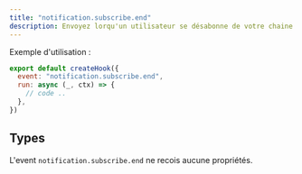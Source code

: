 ```yaml
---
title: "notification.subscribe.end"
description: Envoyez lorqu'un utilisateur se désabonne de votre chaine.
---
```


Exemple d'utilisation :

```javascript
export default createHook({
  event: "notification.subscribe.end",
  run: async (_, ctx) => {
    // code ..
  },
})
```

## Types

L'event `notification.subscribe.end` ne recois aucune propriétés.
